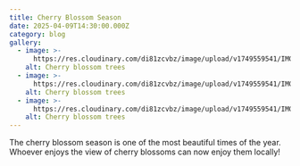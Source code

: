 ```yaml
---
title: Cherry Blossom Season
date: 2025-04-09T14:30:00.000Z
category: blog
gallery:
  - image: >-
      https://res.cloudinary.com/di81zcvbz/image/upload/v1749559541/IMG_7060_dwsktu.jpg
    alt: Cherry blossom trees
  - image: >-
      https://res.cloudinary.com/di81zcvbz/image/upload/v1749559541/IMG_7059_ogdehp.jpg
    alt: Cherry blossom trees
  - image: >-
      https://res.cloudinary.com/di81zcvbz/image/upload/v1749559541/IMG_7062_dey3ls.jpg
    alt: Cherry blossom trees
---
```


The cherry blossom season is one of the most beautiful times of the year. Whoever enjoys the view of cherry blossoms can now enjoy them locally!
